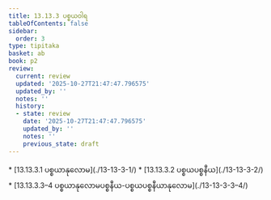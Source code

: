 ```yaml
---
title: 13.13.3 ပစ္စယဝါရ
tableOfContents: false
sidebar:
  order: 3
type: tipitaka
basket: ab
book: p2
review:
  current: review
  updated: '2025-10-27T21:47:47.796575'
  updated_by: ''
  notes: ''
  history:
  - state: review
    date: '2025-10-27T21:47:47.796575'
    updated_by: ''
    notes: ''
    previous_state: draft
---
```



<ReviewStatus review={frontmatter.review} showDetails={true} />

<HypothesisAnnotation frontmatter={frontmatter} />

<DynamicBreadcrumb />



<TableOfContents book="p2" section="13.13.3">
* [13.13.3.1 ပစ္စယာနုလောမ](./13-13-3-1/)
* [13.13.3.2 ပစ္စယပစ္စနီယ](./13-13-3-2/)
* [13.13.3.3–4 ပစ္စယာနုလောမပစ္စနီယ-ပစ္စယပစ္စနီယာနုလောမ](./13-13-3-3–4/)
</TableOfContents>